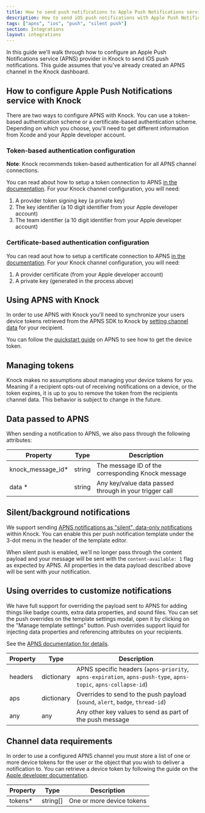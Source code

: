 ```yaml
---
title: How to send push notifications to Apple Push Notifications service
description: How to send iOS push notifications with Apple Push Notification service (APNS) and Knock.
tags: ["apns", "ios", "push", "silent push"]
section: Integrations
layout: integrations
---
```



In this guide we'll walk through how to configure an Apple Push Notifications service (APNS) provider in Knock to send iOS push notifications. This guide assumes that you've already created an APNS channel in the Knock dashboard.

## How to configure Apple Push Notifications service with Knock

There are two ways to configure APNS with Knock. You can use a token-based authentication scheme or a certificate-based authentication scheme. Depending on which you choose, you'll need to get different information from Xcode and your Apple developer account.

### Token-based authentication configuration

**Note**: Knock recommends token-based authentication for all APNS channel connections.

You can read about how to setup a token connection to APNS [in the documentation](https://developer.apple.com/documentation/usernotifications/setting_up_a_remote_notification_server/establishing_a_token-based_connection_to_apns). For your Knock channel configuration, you will need:

1. A provider token signing key (a private key)
2. The key identifier (a 10 digit identifier from your Apple developer account)
3. The team identifier (a 10 digit identifier from your Apple developer account)

### Certificate-based authentication configuration

You can read aout how to setup a certificate connection to APNS [in the documentation](https://developer.apple.com/documentation/usernotifications/setting_up_a_remote_notification_server/establishing_a_certificate-based_connection_to_apns). For your Knock channel configuration, you will need:

1. A provider certificate (from your Apple developer account)
2. A private key (generated in the process above)

## Using APNS with Knock

In order to use APNS with Knock you'll need to synchronize your users device tokens retrieved from the APNS SDK to Knock by [setting channel data](/send-notifications/setting-channel-data) for your recipient.

You can follow the [quickstart guide](https://developer.apple.com/documentation/usernotifications/registering_your_app_with_apns) on APNS to see how to get the device token.

<MultiLangCodeBlock
  snippet="users.setChannelData-push"
  title="Set APNS channel data for a user"
/>

## Managing tokens

Knock makes no assumptions about managing your device tokens for you. Meaning if a recipient opts-out of receiving notifications on a device, or the token expires, it is up to you to remove the token from the recipients channel data. This behavior is subject to change in the future.

## Data passed to APNS

When sending a notification to APNS, we also pass through the following attributes:

| Property           | Type   | Description                                            |
| ------------------ | ------ | ------------------------------------------------------ |
| knock_message_id\* | string | The message ID of the corresponding Knock message      |
| data \*            | string | Any key/value data passed through in your trigger call |

## Silent/background notifications

We support sending [APNS notifications as "silent", data-only notifications](https://developer.apple.com/documentation/usernotifications/setting_up_a_remote_notification_server/pushing_background_updates_to_your_app) within Knock. You can enable this per push notification template under the 3-dot menu in the header of the template editor.

When silent push is enabled, we'll no longer pass through the content payload and your message will be sent with the `content-available: 1` flag as expected by APNS. All properties in the data payload described above will be sent with your notification.

## Using overrides to customize notifications

We have full support for overriding the payload sent to APNS for adding things like badge counts, extra data properties, and sound files. You can set the push overrides on the template settings modal, open it by clicking on the "Manage template settings" button. Push overrides support liquid for injecting data properties and referencing attributes on your recipients.

See the [APNS documentation for details](https://developer.apple.com/documentation/usernotifications/setting_up_a_remote_notification_server/generating_a_remote_notification).

| Property | Type       | Description                                                                                                    |
| -------- | ---------- | -------------------------------------------------------------------------------------------------------------- |
| headers  | dictionary | APNS specific headers (`apns-priority`, `apns-expiration`, `apns-push-type`, `apns-topic`, `apns-collapse-id`) |
| aps      | dictionary | Overrides to send to the push payload (`sound`, `alert`, `badge`, `thread-id`)                                 |
| any      | any        | Any other key values to send as part of the push message                                                       |

## Channel data requirements

In order to use a configured APNS channel you must store a list of one or more device tokens for the user or the object that you wish to deliver a notification to. You can retrieve a device token by following the guide on the [Apple developer documentation](https://developer.apple.com/documentation/usernotifications/registering_your_app_with_apns).

| Property | Type     | Description               |
| -------- | -------- | ------------------------- |
| tokens\* | string[] | One or more device tokens |
